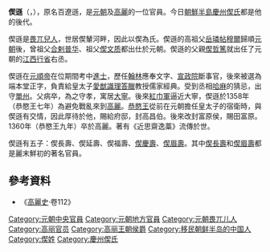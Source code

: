 '''偰遜'''（{{lang-ko|설손}}，{{bd|？||1360年||}}），原名百遼遜，是[[元朝|元朝]]及[[高麗王朝|高麗]]的一位官員。今日[[朝鮮半島|朝鮮半島]][[慶州偰氏|慶州偰氏]]都是他的後代。

偰遜是[[畏兀兒人|畏兀兒人]]，世居偰輦河畔，因此以偰為氏。偰遜的高祖父[[岳璘帖穆爾|岳璘帖穆爾]]歸順[[元朝|元朝]]後，曾祖父[[合剌普华|合剌普华]]、祖父[[偰文质|偰文质]]都出仕於元朝。偰遜的父親[[偰哲篤|偰哲篤]]就出任了元朝的[[江西行省|江西行省]]右丞。

偰遜在[[元順帝|元順帝]]在位期間考中[[進士|進士]]，歷任[[翰林院|翰林]]應奉文字、[[宣政院|宣政院]]斷事官，後來被選為端本堂正字，負責給皇太子[[元昭宗|愛猷識理答臘]]教授儒家經典。受到丞相[[哈麻|哈麻]]的猜忌，出守[[單州|單州]]。父病卒，為之守孝，寓居[[大寧|大寧]]。後來[[紅巾軍|紅巾軍]]逼近大寧，偰遜於1358年（恭愍王七年）為避免戰亂來到[[高麗王朝|高麗]]。[[高麗恭愍王|恭愍王]]從前在元朝擔任皇太子的宿衛時，與偰遜有交情，因此厚待於他，賜給府邸，封高昌伯。後來改封富原侯，賜田富原。1360年（恭愍王九年）卒於高麗。著有《近思齋逸藁》流傳於世。

偰遜有五子：偰長壽、偰延壽、偰福壽、[[偰慶壽|偰慶壽]]、[[偰眉壽|偰眉壽]]。其中[[偰長壽|偰長壽]]和[[偰眉壽|偰眉壽]]都是麗末鮮初的著名官員。

==參考資料==
*《[[高麗史|高麗史]]·卷112》


[[Category:元朝中央官員|Category:元朝中央官員]]
[[Category:元朝地方官員|Category:元朝地方官員]]
[[Category:元朝畏兀儿人|Category:元朝畏兀儿人]]
[[Category:高丽官员|Category:高丽官员]]
[[Category:高丽王朝侯爵|Category:高丽王朝侯爵]]
[[Category:移民朝鲜半岛的中国人|Category:移民朝鲜半岛的中国人]]
[[Category:偰姓|Category:偰姓]]
[[Category:慶州偰氏|Category:慶州偰氏]]